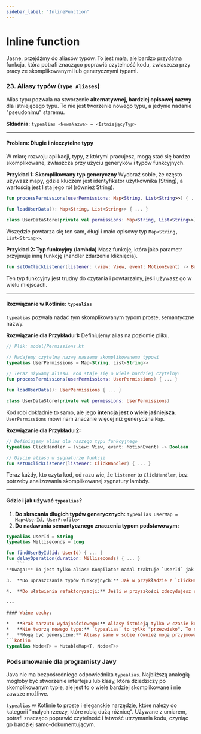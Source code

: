 ```yaml
---
sidebar_label: 'InlineFunction'
---
```


# Inline function

Jasne, przejdźmy do aliasów typów. To jest mała, ale bardzo przydatna funkcja, która potrafi znacząco poprawić czytelność kodu, zwłaszcza przy pracy ze skomplikowanymi lub generycznymi typami.

### 23. Aliasy typów (`Type Aliases`)

Alias typu pozwala na stworzenie **alternatywnej, bardziej opisowej nazwy** dla istniejącego typu. To nie jest tworzenie nowego typu, a jedynie nadanie "pseudonimu" staremu.

**Składnia:**
`typealias <NowaNazwa> = <IstniejącyTyp>`

---

#### Problem: Długie i nieczytelne typy

W miarę rozwoju aplikacji, typy, z którymi pracujesz, mogą stać się bardzo skomplikowane, zwłaszcza przy użyciu generyków i typów funkcyjnych.

**Przykład 1: Skomplikowany typ generyczny**
Wyobraź sobie, że często używasz mapy, gdzie kluczem jest identyfikator użytkownika (String), a wartością jest lista jego ról (również String).
```kotlin
fun processPermissions(userPermissions: Map<String, List<String>>) { ... }

fun loadUserData(): Map<String, List<String>> { ... }

class UserDataStore(private val permissions: Map<String, List<String>>)
```
Wszędzie powtarza się ten sam, długi i mało opisowy typ `Map<String, List<String>>`.

**Przykład 2: Typ funkcyjny (lambda)**
Masz funkcję, która jako parametr przyjmuje inną funkcję (handler zdarzenia kliknięcia).
```kotlin
fun setOnClickListener(listener: (view: View, event: MotionEvent) -> Boolean) { ... }
```
Ten typ funkcyjny jest trudny do czytania i powtarzalny, jeśli używasz go w wielu miejscach.

---

#### Rozwiązanie w Kotlinie: `typealias`

`typealias` pozwala nadać tym skomplikowanym typom proste, semantyczne nazwy.

**Rozwiązanie dla Przykładu 1:**
Definiujemy alias na poziomie pliku.
```kotlin
// Plik: model/Permissions.kt

// Nadajemy czytelną nazwę naszemu skomplikowanemu typowi
typealias UserPermissions = Map<String, List<String>>

// Teraz używamy aliasu. Kod staje się o wiele bardziej czytelny!
fun processPermissions(userPermissions: UserPermissions) { ... }

fun loadUserData(): UserPermissions { ... }

class UserDataStore(private val permissions: UserPermissions)
```
Kod robi dokładnie to samo, ale jego **intencja jest o wiele jaśniejsza**. `UserPermissions` mówi nam znacznie więcej niż generyczna `Map`.

**Rozwiązanie dla Przykładu 2:**
```kotlin
// Definiujemy alias dla naszego typu funkcyjnego
typealias ClickHandler = (view: View, event: MotionEvent) -> Boolean

// Użycie aliasu w sygnaturze funkcji
fun setOnClickListener(listener: ClickHandler) { ... }
```
Teraz każdy, kto czyta kod, od razu wie, że `listener` to `ClickHandler`, bez potrzeby analizowania skomplikowanej sygnatury lambdy.

---

#### Gdzie i jak używać `typealias`?

1.  **Do skracania długich typów generycznych:** `typealias UserMap = Map<UserId, UserProfile>`
2.  **Do nadawania semantycznego znaczenia typom podstawowym:**
```kotlin
typealias UserId = String
typealias Milliseconds = Long

fun findUserById(id: UserId) { ... }
fun delayOperation(duration: Milliseconds) { ... }
    ```
**Uwaga:** To jest tylko alias! Kompilator nadal traktuje `UserId` jak `String`. `findUserById("jakaś-nazwa-pliku")` nadal się skompiluje. Jeśli potrzebujesz prawdziwego bezpieczeństwa typów, musisz użyć `data class` lub `value class`. `typealias` służy głównie **czytelności**.

3.  **Do upraszczania typów funkcyjnych:** Jak w przykładzie z `ClickHandler`. To bardzo popularne zastosowanie.

4.  **Do ułatwienia refaktoryzacji:** Jeśli w przyszłości zdecydujesz się zmienić `Map<String, List<String>>` na jakąś własną klasę, wystarczy, że zmienisz definicję aliasu w jednym miejscu, a reszta kodu (używająca aliasu) może pozostać bez zmian (o ile API będzie zgodne).

---

#### Ważne cechy:

*   **Brak narzutu wydajnościowego:** Aliasy istnieją tylko w czasie kompilacji. W skompilowanym kodzie (bytecode) są one zastępowane przez oryginalny typ. Nie ma żadnego wpływu na wydajność.
*   **Nie tworzą nowego typu:** `typealias` to tylko "przezwisko". To nie to samo co `data class UserId(val id: String)`, które tworzy nowy, odrębny typ.
*   **Mogą być generyczne:** Aliasy same w sobie również mogą przyjmować parametry generyczne.
```kotlin
typealias Node<T> = MutableMap<T, Node<T>>
```

### Podsumowanie dla programisty Javy

Java nie ma bezpośredniego odpowiednika `typealias`. Najbliższą analogią mogłoby być stworzenie interfejsu lub klasy, która dziedziczy po skomplikowanym typie, ale jest to o wiele bardziej skomplikowane i nie zawsze możliwe.

`typealias` w Kotlinie to proste i eleganckie narzędzie, które należy do kategorii "małych rzeczy, które robią dużą różnicę". Używane z umiarem, potrafi znacząco poprawić czytelność i łatwość utrzymania kodu, czyniąc go bardziej samo-dokumentującym.
